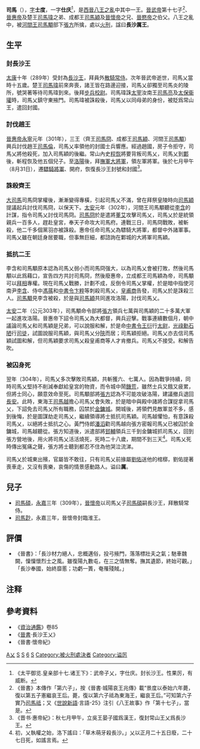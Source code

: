 '''司馬{{Ruby|乂|-{zh-cn:yì;zh-tw:ㄧˋ}-}}'''（{{bd|277年||304年|3月19日<ref>《晉書》本傳載司馬乂在正月二十七日死，據[http://sinocal.sinica.edu.tw 兩千年中西曆換算]（晉惠帝永安年號），此日為3月19日。</ref>|catIdx=S司馬}}），[[表字|字]]'''士度'''，一字'''仕庆'''<ref>《太平御览.皇亲部十七.诸王下》：武帝子乂，字仕庆。封长沙王。性果厉，有威断。</ref>，是[[西晉|西晉]][[八王之亂|八王之亂]]中其中一王。[[晉武帝|晉武帝]]第十七子<ref>《晉書》本傳作「第六子」，按《晉書·城陽哀王兆傳》載“景度以泰始六年薨，復以第五子憲繼哀王后。薨，復以第六子祗為東海王，繼哀王后。”可知第六子實乃[[司馬祗|司馬祗]]；又《[[世說新語|世說新語]]·言語-25》注引《八王故事》作「第十七子」，當是。</ref>、[[晉惠帝|晉惠帝]]及楚王[[司馬瑋|司馬瑋]]之弟、成都王[[司馬穎|司馬穎]]及[[晉懷帝|晉懷帝]]之兄、[[晉愍帝|晉愍帝]]之伯父。八王之亂中，被[[河間王|河間王]][[司馬顒|司馬顒]]部下[[張方|張方]]所擒，處以[[火刑|火刑]]，諡曰'''長沙厲王'''。

==生平==
===封長沙王===
[[太康_(司馬炎)|太康]]十年（289年）受封為[[長沙王|長沙王]]，拜員外[[散騎常侍|散騎常侍]]。次年晉武帝逝世，司馬乂當時十五歲。楚王[[司馬瑋|司馬瑋]]前來奔喪，諸王皆在路邊迎接，司馬乂卻獨至司馬炎的陵所，號哭著等待司馬瑋到來。後拜[[步兵校尉|步兵校尉]]。司馬瑋誅[[太宰|太宰]]汝南王[[司馬亮|司馬亮]]及[[太保|太保]][[衞瓘|衞瓘]]時，司馬乂鎮守東掖門。司馬瑋被誅殺後，司馬乂以同母弟的身份，被貶爲常山王，遣回封國。

===討伐趙王===
[[晉惠帝|晉惠帝]][[永宁_(西晋)|永寧]]元年（301年），三王（齊王[[司馬冏|司馬冏]]、成都王[[司馬穎|司馬穎]]、河間王[[司馬顒|司馬顒]]）興兵討伐趙王[[司馬倫|司馬倫]]，司馬乂率領他的封國士兵響應。經過趙國，房子令拒守，司馬乂將他殺死，加入司馬穎的後繼。常山內史[[程恢|程恢]]將要背叛司馬乂，司馬乂到[[鄴|鄴]]後，斬程恢及他五個兒子。至[[洛陽|洛陽]]後，拜[[撫軍大將軍|撫軍大將軍]]，領左軍將軍。後於七月甲午（8月31日），遷[[驃騎將軍|驃騎將軍]]、開府，恢復長沙王封號和封國<ref>《晋书·惠帝紀》：秋七月甲午，立吳王晏子國爲漢王，復封常山王乂爲長沙王。</ref>。

===誅殺齊王===
[[大司馬|大司馬]]司馬冏掌權後，漸漸變得專橫，引起司馬乂不滿，曾在拜祭皇陵時向[[司馬穎|司馬穎]]提議起兵討伐司馬冏，以保天下。[[太安_(晉惠帝)|太安]]元年（302年），河間王司馬顒聽從[[李含|李含]]的計謀，指令司馬乂討伐司馬冏。[[司馬冏|司馬冏]]於是遣將[[董艾|董艾]]攻擊司馬乂，司馬乂於是統領親兵一百多人，趕赴皇宮，奉天子命攻大司馬府。連戰三日，司馬冏戰敗，被斬殺，他二千多個黨羽亦被誅殺。惠帝任命司馬乂為驃騎大將軍，都督中外諸軍事。司馬乂雖在朝廷身居要職，但事無巨細，都諮詢在鄴城的大將軍司馬穎。

===抵抗二王===
李含和司馬顒原本認為司馬乂弱小而司馬冏强大，以為司馬乂會被打敗，然後司馬顒以此爲藉口，宣告四方共討司馬冏，然後廢惠帝，立成都王司馬穎為帝，司馬顒可以[[拜相|拜相]]專權。現在司馬乂戰勝，計劃不成，反倒令司馬乂掌權，於是暗中指使河南尹[[李含|李含]]、侍中[[馮蓀|馮蓀]]和[[中書令|中書令]][[卞粹|卞粹]]等刺殺司馬乂，[[皇甫商|皇甫商]]告發，司馬乂於是誅殺三人。[[司馬顒|司馬顒]]見李含被殺，於是與[[司馬穎|司馬穎]]共同進攻洛陽，討伐司馬乂。

[[太安_(晋惠帝)|太安]]二年（公元303年），司馬顒命令部將[[張方|張方]]領兵七萬與司馬穎的二十多萬大軍一起進攻洛陽。晉惠帝下詔令司馬乂為大都督，興兵迎擊。戰事連續數個月，朝中議論司馬乂和司馬穎是兄弟，可以說服和解，於是命[[中書令|中書令]][[王衍_(西晉)|王衍]]行[[太尉|太尉]]，[[光祿勳|光祿勳]][[石陋|石陋]]行[[司徒|司徒]]，試圖說服司馬穎，與司馬乂分[[陝|陝]]而居；司馬穎拒絕。司馬乂亦去信司馬穎試圖和解，但司馬穎要求司馬乂殺皇甫商等人才肯撤兵。司馬乂不接受。和解告吹。

===被囚身死===
翌年（304年），司馬乂多次擊敗司馬穎，共斬獲六、七萬人。因為戰爭持續，同時司馬乂堅持不削減奉獻給皇宮的物資，而令城中鬧[[饑荒|饑荒]]，雖然士兵又餓又疲累，但將士同心，願意效命至死。司馬顒部將[[張方|張方]]認為不可能攻破洛陽，建議撤兵退回[[長安|長安]]。此時，東海王[[司馬越|司馬越]]擔心司馬乂會失敗，於是暗中與殿中諸將合謀捉拿司馬乂，下詔免去司馬乂所有職務，囚禁於[[金鏞城|金鏞城]]。開城後，將領們見敵軍並不多，感到後悔，於是圖謀劫走司馬乂，繼續領導將士抵抗司馬穎。司馬越懼怕，有意誅殺司馬乂，以絕將士抵抗之心。黃門侍郎[[潘滔|潘滔]]勸司馬越向張方密報司馬乂已被囚於金鏞城，司馬越聽從。張方知道後，派遣部將[[郅輔|郅輔]]領兵三千到金鏞城抓司馬乂，回到張方營地後，用火將司馬乂活活燒死，死時二十八歲，期間不到三天<ref>初，乂執權之始，洛下謠曰：「草木萌牙殺長沙。」乂以正月二十五日廢，二十七日死，如謠言焉。</ref>。司馬乂死時傳出冤痛之聲，張方將士聽到都忍不住為他哭泣流涕。

司馬乂於城東出殯，官屬皆不敢往，只有司馬乂前掾屬[[劉佑|劉佑]]送他的棺槨，劉佑提著喪車走，又沒有喪樂，哀傷的情景感動路人。谥曰'''厲'''。

==兒子==
*[[司馬碩|司馬碩]]，[[永嘉_(晉懷帝)|永嘉]]三年（309年），[[晉懷帝|晉懷帝]]以司馬乂子[[司馬碩|司馬碩]]嗣長沙王，拜散騎常侍。
*[[司馬尟|司馬尟]]，永嘉三年，晉懷帝封臨淮王。

==評價==
*《晉書》：「長沙材力絕人，忠概邁俗，投弓掖門，落落標壯夫之氣；馳車魏闕，懍懍懷烈士之風。雖復陽九數屯，在三之情無奪。撫其遺節，終始可觀。」「長沙奉國，始終靡慝；功虧一簣，奄罹殘賊。」
==注释==
{{reflist}}

==參考資料==
*《[[資治通鑑|資治通鑑]]》卷85
*《[[晉書|晉書]]·長沙王乂》
*《晉書·懷帝紀》

{{八王之亂主要參與者}}

[[Category:西晋宗室|A乂]]
[[Category:西晋军事人物|S]]
[[Category:晉朝被處決者|S]]
[[Category:晋武帝皇子|6]]
[[Category:温县人|S]]
[[Category:被火刑處決者|Category:被火刑處決者]]
[[Category:谥厉|Category:谥厉]]
